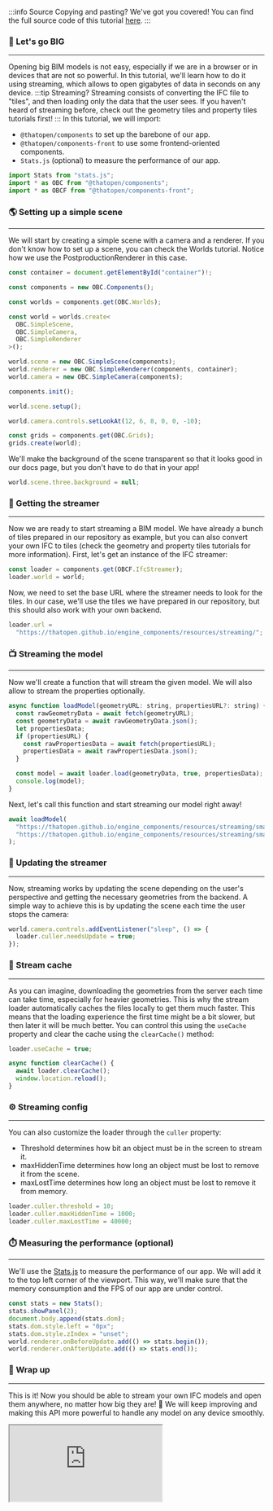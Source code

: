 :::info Source
Copying and pasting? We've got you covered! You can find the full source code of this tutorial [here](https://github.com/ThatOpen/engine_components/blob/main/packages/front/src/fragments/IfcStreamer/example.ts).
:::

### 🐳 Let's go BIG
---
Opening big BIM models is not easy, especially if we are in a browser or in devices that are not so powerful. In this tutorial, we'll learn how to do it using streaming, which allows to open gigabytes of data in seconds on any device.
:::tip Streaming?
Streaming consists of converting the IFC file to "tiles", and then loading only the data that the user sees. If you haven't heard of streaming before, check out the geometry tiles and property tiles tutorials first!
:::
In this tutorial, we will import:
- `@thatopen/components` to set up the barebone of our app.
- `@thatopen/components-front` to use some frontend-oriented components.
- `Stats.js` (optional) to measure the performance of our app.

```js
import Stats from "stats.js";
import * as OBC from "@thatopen/components";
import * as OBCF from "@thatopen/components-front";
```
### 🌎 Setting up a simple scene
---
We will start by creating a simple scene with a camera and a renderer. If you don't know how to set up a scene, you can check the Worlds tutorial. Notice how we use the PostproductionRenderer in this case.

```js
const container = document.getElementById("container")!;

const components = new OBC.Components();

const worlds = components.get(OBC.Worlds);

const world = worlds.create<
  OBC.SimpleScene,
  OBC.SimpleCamera,
  OBC.SimpleRenderer
>();

world.scene = new OBC.SimpleScene(components);
world.renderer = new OBC.SimpleRenderer(components, container);
world.camera = new OBC.SimpleCamera(components);

components.init();

world.scene.setup();

world.camera.controls.setLookAt(12, 6, 8, 0, 0, -10);

const grids = components.get(OBC.Grids);
grids.create(world);
```
We'll make the background of the scene transparent so that it looks good in our docs page, but you don't have to do that in your app!

```js
world.scene.three.background = null;
```
### 🧰 Getting the streamer
---
Now we are ready to start streaming a BIM model. We have already a bunch of tiles prepared in our repository as example, but you can also convert your own IFC to tiles (check the geometry and property tiles tutorials for more information). First, let's get an instance of the IFC streamer:

```js
const loader = components.get(OBCF.IfcStreamer);
loader.world = world;
```
Now, we need to set the base URL where the streamer needs to look for the tiles. In our case, we'll use the tiles we have prepared in our repository, but this should also work with your own backend.

```js
loader.url =
  "https://thatopen.github.io/engine_components/resources/streaming/";
```
### 📺 Streaming the model
---
Now we'll create a function that will stream the given model. We will also allow to stream the properties optionally. 

```js
async function loadModel(geometryURL: string, propertiesURL?: string) {
  const rawGeometryData = await fetch(geometryURL);
  const geometryData = await rawGeometryData.json();
  let propertiesData;
  if (propertiesURL) {
    const rawPropertiesData = await fetch(propertiesURL);
    propertiesData = await rawPropertiesData.json();
  }

  const model = await loader.load(geometryData, true, propertiesData);
  console.log(model);
}
```
Next, let's call this function and start streaming our model right away!

```js
await loadModel(
  "https://thatopen.github.io/engine_components/resources/streaming/small.ifc-processed.json",
  "https://thatopen.github.io/engine_components/resources/streaming/small.ifc-processed-properties.json",
);
```
### 🔄️ Updating the streamer
---
Now, streaming works by updating the scene depending on the user's perspective and getting the necessary geometries from the backend. A simple way to achieve this is by updating the scene each time the user stops the camera:

```js
world.camera.controls.addEventListener("sleep", () => {
  loader.culler.needsUpdate = true;
});
```
### 🧠 Stream cache
---
As you can imagine, downloading the geometries from the server each time can take time, especially for heavier geometries. This is why the stream loader automatically caches the files locally to get them much faster. This means that the loading experience the first time might be a bit slower, but then later it will be much better. You can control this using the `useCache` property and clear the cache using the `clearCache()` method:

```js
loader.useCache = true;

async function clearCache() {
  await loader.clearCache();
  window.location.reload();
}
```
### ⚙️ Streaming config
---
You can also customize the loader through the `culler` property:
- Threshold determines how bit an object must be in the screen to stream it.
- maxHiddenTime determines how long an object must be lost to remove it from the scene.
- maxLostTime determines how long an object must be lost to remove it from memory.

```js
loader.culler.threshold = 10;
loader.culler.maxHiddenTime = 1000;
loader.culler.maxLostTime = 40000;
```
### ⏱️ Measuring the performance (optional)
---
We'll use the [Stats.js](https://github.com/mrdoob/stats.js) to measure the performance of our app. We will add it to the top left corner of the viewport. This way, we'll make sure that the memory consumption and the FPS of our app are under control.

```js
const stats = new Stats();
stats.showPanel(2);
document.body.append(stats.dom);
stats.dom.style.left = "0px";
stats.dom.style.zIndex = "unset";
world.renderer.onBeforeUpdate.add(() => stats.begin());
world.renderer.onAfterUpdate.add(() => stats.end());
```
### 🎉 Wrap up
---
This is it! Now you should be able to stream your own IFC models and open them anywhere, no matter how big they are! 💪 We will keep improving and making this API more powerful to handle any model on any device smoothly.



<iframe src="https://thatopen.github.io/engine_components/examples/IfcStreamer"></iframe>